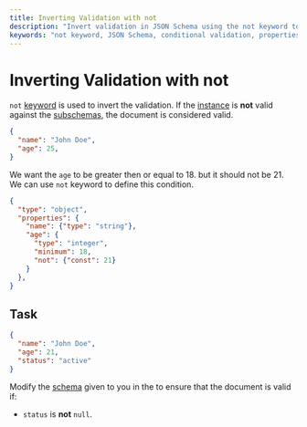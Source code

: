 ```yaml
---
title: Inverting Validation with not
description: "Invert validation in JSON Schema using the not keyword to define conditional validation rules."
keywords: "not keyword, JSON Schema, conditional validation, properties, instance, subschemas"
---
```


# Inverting Validation with not


`not` [keyword](https://json-schema.org/learn/glossary#subschema) is used to invert the validation. If the [instance](https://json-schema.org/learn/glossary#instance) is **not** valid against the [subschemas](https://json-schema.org/learn/glossary#subschema), the document is considered valid.


```json
{
  "name": "John Doe",
  "age": 25,
}
```

We want the `age` to be greater then or equal to 18. but it should not be 21. We can use `not` keyword to define this condition.


```json highlightLineStart={8} 
{
  "type": "object",
  "properties": {
    "name": {"type": "string"},
    "age": {
      "type": "integer",
      "minimum": 18,
      "not": {"const": 21}
    }
  },
}
```

## Task

```json
{
  "name": "John Doe",
  "age": 21,
  "status": "active"
}
```

Modify the [schema](https://json-schema.org/learn/glossary#schema) given to you in the <SideEditorLink/> to ensure that the document is valid if:
- `status` is **not** `null`.


